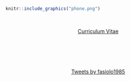 
<br>

```r
knitr::include_graphics("phone.png")
```

<center>
[<i class="fa fa-envelope-o"></i>](mailto:matteo.fasiolo@bristol.ac.uk) \ \ \ \ [<i class="fa fa-institution"></i>](http://www.bristol.ac.uk/maths/people/matteo-fasiolo/index.html) \ \ \ [<i class="fa fa-graduation-cap"></i>](https://scholar.google.co.uk/citations?user=lu4oHaUAAAAJ&hl=en) \ \ \ [<i class="fa fa-twitter"></i>](https://twitter.com/fasiolo1985)
</center>

<center>
<a href="V_NOACCO_CV_02_07_2018#" class="download" title="CV">Curriculum Vitae</a>	

<br>
<br>



<br>

<a class="twitter-timeline" data-width="400" data-height="400" href="https://twitter.com/fasiolo1985?ref_src=twsrc%5Etfw">Tweets by fasiolo1985</a> <script async src="https://platform.twitter.com/widgets.js" charset="utf-8"></script>

